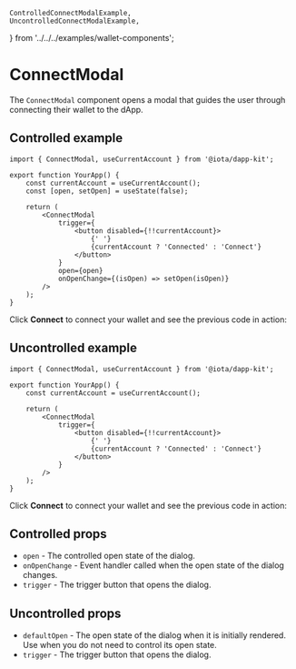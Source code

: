     ControlledConnectModalExample,
    UncontrolledConnectModalExample,
} from '../../../examples/wallet-components';

# ConnectModal

The `ConnectModal` component opens a modal that guides the user through connecting their wallet to
the dApp.

## Controlled example

```tsx
import { ConnectModal, useCurrentAccount } from '@iota/dapp-kit';

export function YourApp() {
    const currentAccount = useCurrentAccount();
    const [open, setOpen] = useState(false);

    return (
        <ConnectModal
            trigger={
                <button disabled={!!currentAccount}>
                    {' '}
                    {currentAccount ? 'Connected' : 'Connect'}
                </button>
            }
            open={open}
            onOpenChange={(isOpen) => setOpen(isOpen)}
        />
    );
}
```

Click **Connect** to connect your wallet and see the previous code in action:

<ControlledConnectModalExample />

## Uncontrolled example

```tsx
import { ConnectModal, useCurrentAccount } from '@iota/dapp-kit';

export function YourApp() {
    const currentAccount = useCurrentAccount();

    return (
        <ConnectModal
            trigger={
                <button disabled={!!currentAccount}>
                    {' '}
                    {currentAccount ? 'Connected' : 'Connect'}
                </button>
            }
        />
    );
}
```

Click **Connect** to connect your wallet and see the previous code in action:

<UncontrolledConnectModalExample />

## Controlled props

-   `open` - The controlled open state of the dialog.
-   `onOpenChange` - Event handler called when the open state of the dialog changes.
-   `trigger` - The trigger button that opens the dialog.

## Uncontrolled props

-   `defaultOpen` - The open state of the dialog when it is initially rendered. Use when you do not
    need to control its open state.
-   `trigger` - The trigger button that opens the dialog.
